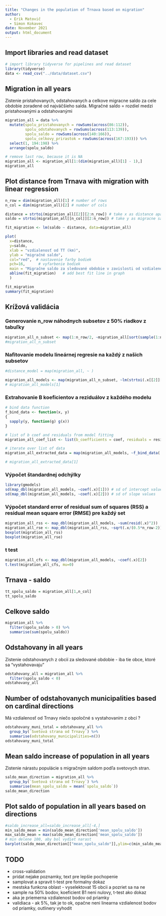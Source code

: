 ```yaml
---
title: "Changes in the population of Trnava based on migration"
author: 
  - Erik Matovič
  - Simon Kokavec
date: November 2021
output: html_document
---
```


## Import libraries and read dataset

```r
# import library tidyverse for pipelines and read dataset
library(tidyverse)                
data <- read_csv("../data/dataset.csv")
```

## Migration in all years
Zistenie pristahovanych, odstahovanych a celkove migracne saldo za cele obdobie
zoradené od najväčšieho salda.
Migračné saldo = rozdiel medzi pristahovanými a odstahovanými 

```r
migration_all = data %>%
  mutate(spolu_pristahovanych = rowSums(across(86:112)),
         spolu_odstahovanych = rowSums(across(113:139)),
         spolu_saldo = rowSums(across(140:166)),
         spolu_celkovy_prirastok = rowSums(across(167:193))) %>%
  select(1, 194:198) %>%
  arrange(spolu_saldo)

# remove last row, because it is NA
migration_all <- migration_all[1:(dim(migration_all)[1] - 1),]
migration_all
```

## Plot distance from Trnava with migration with linear regression

```r
n_row = dim(migration_all)[1] # number of rows
n_col = dim(migration_all)[2] # number of cols

distance = strtoi(migration_all[[2]][2:n_row]) # take x as distance apart from TT
saldo = strtoi(migration_all[[n_col]][2:n_row]) # take y as migracne saldo aparto from TT

fit_migration <- lm(saldo ~ distance, data=migration_all)

plot(
  x=distance,      
  y=saldo,  
  xlab = "vzdialenosť od TT (km)",
  ylab = "migračné saldo",
  col="red",  # nastavenie farby bodiek
  pch=16,      # vyfarbenie bodiek
  main = "Migračne saldo za sledované obdobie v zavislosti od vzdialenosti od TT",
  abline(fit_migration)   # add best fit line in graph
  )
```

```r
fit_migration
summary(fit_migration)
```
## Krížová validácia

### Generovanie n_row náhodnych subsetov z 50% riadkov z tabuľky

```r
migration_all_n_subset <- map(1:n_row/2, ~migration_all[sort(sample(1:n_row, size=0.5*n_row)),])
#migration_all_n_subset
```

### Nafitovanie modelu lineárnej regresie na každý z našich subsetov

```r
#distance_model = map(migration_all, ~ )

migration_all_models <- map(migration_all_n_subset, ~lm(strtoi(.x[[2]][2:n_row]) ~ strtoi(.x[[n_col]][2:n_row])))
# migration_all_models[1]
```

### Extrahovanie B koeficientov a reziduálov z každého modelu

```r
# bind data function
f_bind_data <- function(x, y)
{
  sapply(y, function(g) g(x))
}

# list of b coef and residuals from model fitting
migration_all_coef_list <- list(b_coefficients = coef, residuals = residuals)

# iterate over list of data
migration_all_extracted_data = map(migration_all_models, ~f_bind_data(.x, migration_all_coef_list))

# migration_all_extracted_data[1]
```

### Výpočet štandardnej odchýlky

```r
library(gmodels)
sd(map_dbl(migration_all_models, ~coef(.x)[1])) # sd of intercept values
sd(map_dbl(migration_all_models, ~coef(.x)[2])) # sd of slope values
```
### Výpočet standard error of residual sum of squares (RSS) a residual mean square error (RMSE) pre každý set

```r
migration_all_rss <- map_dbl(migration_all_models, ~sum(resid(.x)^2))
migration_all_rse <- map_dbl(migration_all_rss, ~sqrt(.x/(0.5*n_row-2)))
boxplot(migration_all_rss)
boxplot(migration_all_rse)
```

### t test

```r
migration_all_cfs <- map_dbl(migration_all_models, ~coef(.x)[2])
t.test(migration_all_cfs, mu=0)
```


## Trnava - saldo

```r
tt_spolu_saldo = migration_all[1,n_col]
tt_spolu_saldo
```

## Celkove saldo

```r
migration_all %>% 
  filter(spolu_saldo > 0) %>%
  summarise(sum(spolu_saldo))
```

## Odstahovany in all years
Zistenie odstahovanych z obcií za sledované obdobie - iba tie obce, ktoré sa "vystahovavaju"

```r
odstahovany_all = migration_all %>%
  filter(spolu_saldo < 0)
odstahovany_all
```

## Number of odstahovanych municipalities based on cardinal directions 
Má vzdialenosť od Trnavy niečo spoločné s vystahovanim z obcí ?

```r
odstahovany_muni_total = odstahovany_all %>%
  group_by(`Svetová strana od Trnavy`) %>%
  summarise(odstahovany_municipalities=n())
odstahovany_muni_total
```

## Mean saldo increase of population in all years
Zistenie nárastu populácie s migračným saldom podľa svetovych stran.

```r
saldo_mean_direction = migration_all %>%
  group_by(`Svetová strana od Trnavy`) %>%
  summarise(mean_spolu_saldo = mean(`spolu_saldo`))
saldo_mean_direction
```


## Plot saldo of population in all years based on directions

```r
#saldo_increase_all=saldo_increase_all[-4,]
min_saldo_mean = min(saldo_mean_direction['mean_spolu_saldo'])
max_saldo_mean = max(saldo_mean_direction['mean_spolu_saldo'])
# min delene 100, aby bol vydiet narast 
barplot(saldo_mean_direction[["mean_spolu_saldo"]],ylim=c(min_saldo_mean / 100, max_saldo_mean), names.arg=saldo_mean_direction[["Svetová strana od Trnavy"]])
```

## TODO
 - cross-validation
 - pridat nejake poznamky, text pre lepšie pochopenie
 - samplovat a spravit t-test pre formalny dokaz
 - mestska funkcna oblast - vyselektovat 15 obcii a pozriet sa na ne
 - sample na 50% bodov, koeficient B1 neni nulovy, t-test ako dokaz
 - aka je priemerna vzdialenost bodov od priamky
 - validiaca - ak 5%, tak je to ok, opačne neni linearna vzdialenost bodov od priamky, outlinery vyhodit
